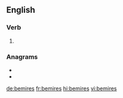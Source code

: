 ==English==

===Verb===
{{head|en|verb form}}

# {{en-third-person singular of|bemire}}

===Anagrams===
* {{l|en|berimes}}
* {{l|en|biremes}}

[[de:bemires]]
[[fr:bemires]]
[[hi:bemires]]
[[vi:bemires]]